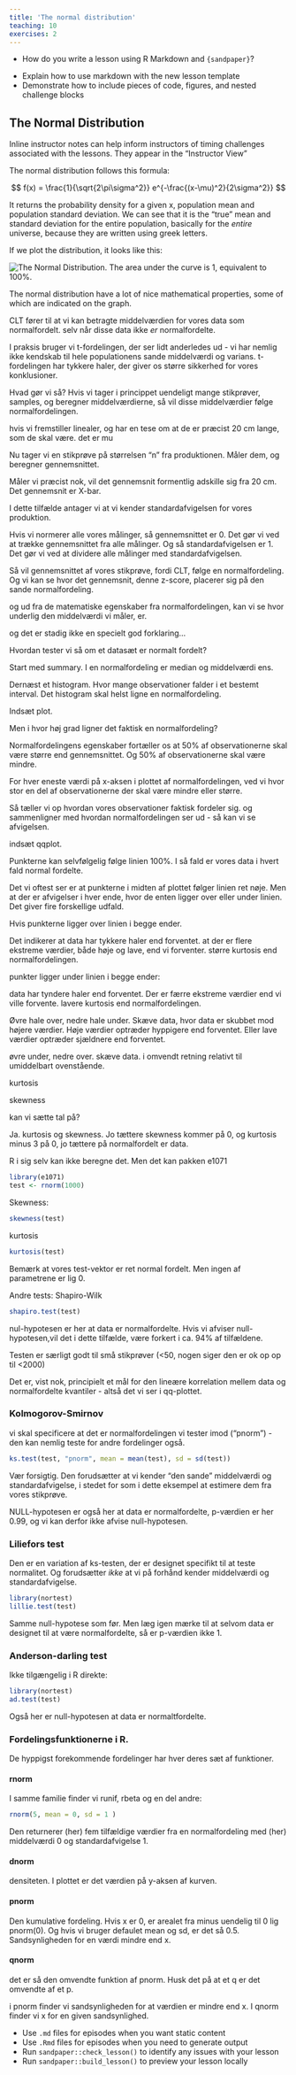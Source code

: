 ```yaml
---
title: 'The normal distribution'
teaching: 10
exercises: 2
---
```


:::::::::::::::::::::::::::::::::::::: questions 

- How do you write a lesson using R Markdown and `{sandpaper}`?

::::::::::::::::::::::::::::::::::::::::::::::::

::::::::::::::::::::::::::::::::::::: objectives

- Explain how to use markdown with the new lesson template
- Demonstrate how to include pieces of code, figures, and nested challenge blocks

::::::::::::::::::::::::::::::::::::::::::::::::

## The Normal Distribution

:::::::::::::::::::::::::::::::::::::::::::::::::::::::::::::::::::: instructor

Inline instructor notes can help inform instructors of timing challenges
associated with the lessons. They appear in the "Instructor View"

::::::::::::::::::::::::::::::::::::::::::::::::::::::::::::::::::::::::::::::::

The normal distribution follows this formula:

$$
f(x) = \frac{1}{\sqrt{2\pi\sigma^2}} e^{-\frac{(x-\mu)^2}{2\sigma^2}}
$$

It returns the probability density for a given x, population mean and population
standard deviation. We can see that it is the "true" mean and standard deviation for
the entire population, basically for the _entire_ universe, because they are 
written using greek letters.

If we plot the distribution, it looks like this:

![The Normal Distribution. Source: https://en.m.wikipedia.org/wiki/File:The_Normal_Distribution.svg](fig/The_Normal_Distribution.svg){alt='The Normal Distribution.'}
The area under the curve is 1, equivalent to 100%.

The normal distribution have a lot of nice mathematical properties, some of which
are indicated on the graph. 

CLT fører til at vi kan betragte middelværdien for vores data som normalfordelt.
selv når disse data ikke _er_ normalfordelte.

I praksis bruger vi t-fordelingen, der ser lidt anderledes ud - vi har nemlig 
ikke kendskab til hele populationens sande middelværdi og varians. t-fordelingen
har tykkere haler, der giver os større sikkerhed for vores konklusioner.

Hvad gør vi så? Hvis vi tager i princippet uendeligt mange stikprøver, samples,
og beregner middelværdierne, så vil disse middelværdier følge normalfordelingen.

hvis vi fremstiller linealer, og har en tese om at de er præcist 20 cm lange,
som de skal være. det er mu

Nu tager vi en stikprøve på størrelsen "n" fra produktionen. Måler dem, og beregner gennemsnittet.

Måler vi præcist nok, vil det gennemsnit formentlig adskille sig fra 20 cm. Det
gennemsnit er X-bar. 

I dette tilfælde antager vi at vi kender standardafvigelsen for vores produktion.

Hvis vi normerer alle vores målinger, så gennemsnittet er 0. Det gør vi ved at trække
gennemsnittet fra alle målinger. Og så standardafvigelsen er 1. Det gør vi ved at 
dividere alle målinger med standardafvigelsen.

Så vil gennemsnittet af vores stikprøve, fordi CLT, følge en normalfordeling.
Og vi kan se hvor det gennemsnit, denne z-score, placerer sig på den sande normalfordeling.

og ud fra de matematiske egenskaber fra normalfordelingen, kan vi se hvor underlig den
middelværdi vi måler, er.

og det er stadig ikke en specielt god forklaring...


Hvordan tester vi så om et datasæt er normalt fordelt?

Start med summary. I en normalfordeling er median og middelværdi ens.

Dernæst et histogram. Hvor mange observationer falder i et bestemt interval.
Det histogram skal helst ligne en normalfordeling.

Indsæt plot.

Men i hvor høj grad ligner det faktisk en normalfordeling?

Normalfordelingens egenskaber fortæller os at 50% af observationerne skal være
større end gennemsnittet. Og 50% af observationerne skal være mindre.

For hver eneste værdi på x-aksen i plottet af normalfordelingen, ved vi hvor stor en
del af observationerne der skal være mindre eller større. 

Så tæller vi op hvordan vores observationer faktisk fordeler sig. og sammenligner 
med hvordan normalfordelingen ser ud - så kan vi se afvigelsen.

indsæt qqplot.

Punkterne kan selvfølgelig følge linien 100%. I så fald er vores data i hvert fald
normal fordelte. 

Det vi oftest ser er at punkterne i midten af plottet følger linien ret nøje. Men at 
der er afvigelser i hver ende, hvor de enten ligger over eller under linien. 
Det giver fire forskellige udfald.

Hvis punkterne ligger over linien i begge ender.

Det indikerer at data har tykkere haler end forventet. at der er flere 
ekstreme værdier, både høje og lave, end vi forventer. større kurtosis end normalfordelingen.

punkter ligger under linien i begge ender:

data har tyndere haler end forventet. Der er færre ekstreme værdier end vi ville
forvente. lavere kurtosis end normalfordelingen. 

Øvre hale over, nedre hale under.
Skæve data, hvor data er skubbet mod højere værdier. Høje værdier optræder 
hyppigere end forventet. Eller lave værdier optræder sjældnere end forventet.

øvre under, nedre over. 
skæve data. i omvendt retning relativt til umiddelbart ovenstående.

kurtosis 

skewness

kan vi sætte tal på?

Ja. kurtosis og skewness. Jo tættere skewness kommer på 0, og kurtosis minus 3 på
0, jo tættere på normalfordelt er data.

R i sig selv kan ikke beregne det. Men det kan pakken
e1071
```r
library(e1071)
test <- rnorm(1000)

```

Skewness:
```r
skewness(test)
```

kurtosis
```r
kurtosis(test)
```
Bemærk at vores test-vektor er ret normal fordelt. Men ingen af parametrene er
lig 0.

Andre tests:
Shapiro-Wilk

```r
shapiro.test(test) 
```
nul-hypotesen er her at data er normalfordelte. Hvis vi afviser null-hypotesen,vil det 
i dette tilfælde, være forkert i ca. 94% af tilfældene.

Testen er særligt godt til små stikprøver (<50, nogen siger den er ok op op til <2000)

Det er, vist nok, principielt et mål for den lineære korrelation mellem data og 
normalfordelte kvantiler - altså det vi ser i qq-plottet.

### Kolmogorov-Smirnov

vi skal specificere at det er normalfordelingen vi tester imod ("pnorm") - den kan
nemlig teste for andre fordelinger også.

```r
ks.test(test, "pnorm", mean = mean(test), sd = sd(test))
```
Vær forsigtig. Den forudsætter at vi kender "den sande" middelværdi og standardafvigelse,
i stedet for som i dette eksempel at estimere dem fra vores stikprøve.

NULL-hypotesen er også her at data er normalfordelte, p-værdien er her 0.99, og 
vi kan derfor ikke afvise null-hypotesen.

### Liliefors test
Den er en variation af ks-testen, der er  designet specifikt til at teste normalitet.
Og forudsætter _ikke_ at vi på forhånd kender middelværdi og standardafvigelse.

```r
library(nortest)
lillie.test(test)
```
Samme null-hypotese som før. Men læg igen mærke til at selvom data er 
designet til at være normalfordelte, så er p-værdien ikke 1. 

### Anderson-darling test

Ikke tilgængelig i R direkte:
```r
library(nortest)
ad.test(test)
```
Også her er null-hypotesen at data er normaltfordelte. 


### Fordelingsfunktionerne i R.

De hyppigst forekommende fordelinger har hver deres sæt af funktioner.

#### rnorm
I samme familie finder vi runif, rbeta og en del andre:
```r
rnorm(5, mean = 0, sd = 1 )
```
Den returnerer (her) fem tilfældige værdier fra en normalfordeling med (her) 
middelværdi 0 og standardafvigelse 1.



#### dnorm
densiteten. I plottet er det værdien på y-aksen af kurven. 

#### pnorm
Den kumulative fordeling. Hvis x er 0, er arealet fra minus uendelig til 0
lig pnorm(0). Og hvis vi bruger defaulet mean og sd, er det så 0.5.
Sandsynligheden for en værdi mindre end x.

#### qnorm
det er så den omvendte funktion af pnorm. Husk det på at et q er det omvendte af
et p.

i pnorm finder vi sandsynligheden for at værdien er mindre end x. I qnorm finder
vi x for en given sandsynlighed.

::::::::::::::::::::::::::::::::::::: keypoints 

- Use `.md` files for episodes when you want static content
- Use `.Rmd` files for episodes when you need to generate output
- Run `sandpaper::check_lesson()` to identify any issues with your lesson
- Run `sandpaper::build_lesson()` to preview your lesson locally

::::::::::::::::::::::::::::::::::::::::::::::::

